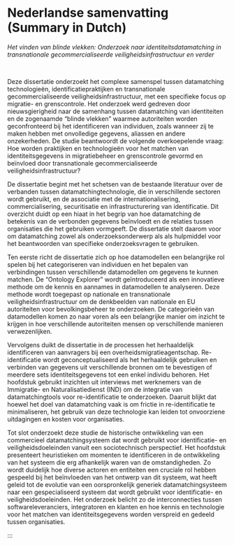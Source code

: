 # Nederlandse samenvatting (Summary in Dutch) {.unnumbered .unlisted}

\addcontentsline{toc}{part}{Summary in Dutch}

<!-- ::: {lang=nl} -->

_Het vinden van blinde vlekken: Onderzoek naar identiteitsdatamatching in transnationale gecommercialiseerde veiligheidsinfrastructuur en verder_

\bigskip
<br>

Deze dissertatie onderzoekt het complexe samenspel tussen datamatching technologieën, identificatiepraktijken en transnationale gecommercialiseerde veiligheidsinfrastructuur, met een specifieke focus op migratie- en grenscontrole. Het onderzoek werd gedreven door nieuwsgierigheid naar de samenhang tussen datamatching van identiteiten en de zogenaamde "blinde vlekken" waarmee autoriteiten worden geconfronteerd bij het identificeren van individuen, zoals wanneer zij te maken hebben met onvolledige gegevens, aliassen en andere onzekerheden. De studie beantwoordt de volgende overkoepelende vraag: Hoe worden praktijken en technologieën voor het matchen van identiteitsgegevens in migratiebeheer en grenscontrole gevormd en beïnvloed door transnationale gecommercialiseerde veiligheidsinfrastructuur?

De dissertatie begint met het schetsen van de bestaande literatuur over de verbanden tussen datamatchingtechnologie, die in verschillende sectoren wordt gebruikt, en de associatie met de internationalisering, commercialisering, securitisatie en infrastructurering van identificatie. Dit overzicht duidt op een hiaat in het begrip van hoe datamatching de betekenis van de verbonden gegevens beïnvloedt en de relaties tussen organisaties die het gebruiken vormgeeft. De dissertatie stelt daarom voor om datamatching zowel als onderzoeksonderwerp als als hulpmiddel voor het beantwoorden van specifieke onderzoeksvragen te gebruiken.

Ten eerste richt de dissertatie zich op hoe datamodellen een belangrijke rol spelen bij het categoriseren van individuen en het bepalen van verbindingen tussen verschillende datamodellen om gegevens te kunnen matchen. De "Ontology Explorer" wordt geïntroduceerd als een innovatieve methode om de kennis en aannames in datamodellen te analyseren. Deze methode wordt toegepast op nationale en transnationale veiligheidsinfrastructuur om de denkbeelden van nationale en EU autoriteiten voor bevolkingsbeheer te onderzoeken. De categorieën van datamodellen komen zo naar voren als een belangrijke manier om inzicht te krijgen in hoe verschillende autoriteiten mensen op verschillende manieren verwezenlijken.

Vervolgens duikt de dissertatie in de processen het herhaaldelijk identificeren van aanvragers bij een overheidsmigratieagentschap. Re-identificatie wordt geconceptualiseerd als het herhaaldelijk gebruiken en verbinden van gegevens uit verschillende bronnen om te bevestigen of meerdere sets identiteitsgegevens tot een enkel individu behoren. Het hoofdstuk gebruikt inzichten uit interviews met werknemers van de Immigratie- en Naturalisatiedienst (IND) om de integratie van datamatchingtools voor re-identificatie te onderzoeken. Daaruit blijkt dat hoewel het doel van datamatching vaak is om frictie in re-identificatie te minimaliseren, het gebruik van deze technologie kan leiden tot onvoorziene uitdagingen en kosten voor organisaties.

Tot slot onderzoekt deze studie de historische ontwikkeling van een commercieel datamatchingsysteem dat wordt gebruikt voor identificatie- en veiligheidsdoeleinden vanuit een sociotechnisch perspectief. Het hoofdstuk presenteert heuristieken om momenten te identificeren in de ontwikkeling van het systeem die erg afhankelijk waren van de omstandigheden. Zo wordt duidelijk hoe diverse actoren en entiteiten een cruciale rol hebben gespeeld bij het beïnvloeden van het ontwerp van dit systeem, wat heeft geleid tot de evolutie van een oorspronkelijk generiek datamatchingsysteem naar een gespecialiseerd systeem dat wordt gebruikt voor identificatie- en veiligheidsdoeleinden. Het onderzoek belicht zo de interconnecties tussen softwareleveranciers, integratoren en klanten en hoe kennis en technologie voor het matchen van identiteitsgegevens worden verspreid en gedeeld tussen organisaties.

:::
